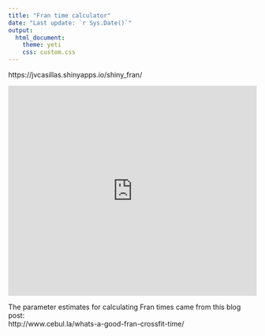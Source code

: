 ```yaml
---
title: "Fran time calculator"
date: "Last update: `r Sys.Date()`"
output: 
  html_document: 
    theme: yeti
    css: custom.css
---
```


https://jvcasillas.shinyapps.io/shiny_fran/

<iframe src="https://jvcasillas.shinyapps.io/shiny_fran/" style="border:none;" height="425" width="100%"></iframe>

The parameter estimates for calculating Fran times came from this blog post:  
http://www.cebul.la/whats-a-good-fran-crossfit-time/
